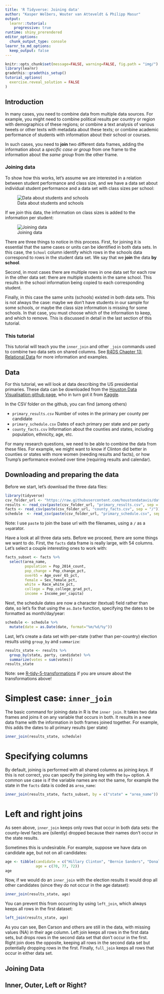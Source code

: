 ```yaml
---
title: 'R Tidyverse: Joining data'
author: "Kasper Welbers, Wouter van Atteveldt & Philipp Masur"
output: 
  learnr::tutorial:
    progressive: true
runtime: shiny_prerendered
editor_options: 
  chunk_output_type: console
learnr_to_md_options:
  keep_output: false
---
```


```r
knitr::opts_chunk$set(message=FALSE, warning=FALSE, fig.path = "img/")
library(learnr)
gradethis::gradethis_setup()
tutorial_options(
  exercise.reveal_solution = FALSE
)
```
<style>
.Info {
    background-color: rgb(204, 229, 255);
    border: 1px solid rgb(184, 218, 255);
    color: rgb(0, 64, 133);
    padding: 1em;
    margin: 1em;
}
.Info::before {
  font-weight: bold;
  content: "🛈 Information";
}
</style>

## Introduction

In many cases, you need to combine data from multiple data sources. 
For example, you might need to combine political results per country or region with demographics of these regions; 
or combine a text analysis of various tweets or other texts with metadata about these texts;
or combine academic performance of students with information about their school or courses.

In such cases, you need to **join** two different data frames, adding the information about a *specific case or group* from one frame to the information about the *same group* from the other frame.  

### Joining data

To show how this works, let's assume we are interested in a relation between student performance and class size, and we have a data set about individual student performance and a data set with class sizes per school:

![Data about students and schools](/tmp/join1.png)

If we *join* this data, the information on class sizes is added to the information per student:

![Joining data](/tmp/join2.png)

There are three things to notice in this process. First, for joining it is essential that the same cases or units can be identified in both data sets. In this case, the `School` column identify which rows in the schools data correspond to rows in the student data set. We say that we **join** the data **by school**. 

Second, in most cases there are multiple rows in one data set for each row in the other data set: there are multiple students in the same school. This results in the school information being copied to each corresponding student.

Finally, in this case the same units (schools) existed in both data sets. This is not always the case: maybe we don't have students in our sample for some schools, or maybe the class size information is missing for some schools. In that case, you must choose which of the information to keep, and which to remove. This is discussed in detail in the last section of this tutorial. 


### This tutorial 

This tutorial will teach you the `inner_join` and other `_join` commands used to combine two data sets on shared columns. 
See [R4DS Chapter 13: Relational Data](http://r4ds.had.co.nz/relational-data.html) for more information and examples. 

## Data

For this tutorial, we will look at data describing the US presidential primaries.
These data can be downloaded from the [Houston Data Visualisation github page](https://github.com/houstondatavis/data-jam-august-2016), who in turn got it from [Kaggle](https://www.kaggle.com/benhamner/2016-us-election). 

In the CSV folder on the github, you can find (among others)
		
- `primary_results.csv` Number of votes in the primary per county per candidate
- `primary_schedule.csv` Dates of each primary per state and per party
- `county_facts.csv` Information about the counties and states, including population, ethnicity, age, etc. 

For many research questions, we need to be able to combine the data from these files. 
For example, we might want to know if Clinton did better in counties or states with more women (needing results and facts), or how Trump's performance evolved over time (requiring results and calendar).

## Downloading and preparing the data

Before we start, let's download the three data files:

```r
library(tidyverse)
csv_folder_url <- "https://raw.githubusercontent.com/houstondatavis/data-jam-august-2016/master/csv"
results <- read_csv(paste(csv_folder_url, "primary_results.csv", sep = "/"))
facts <- read_csv(paste(csv_folder_url, "county_facts.csv", sep = "/"))
schedule  <- read_csv(paste(csv_folder_url, "primary_schedule.csv", sep = "/"))
```

Note: I use `paste` to join the base url with the filenames, using a `/` as a `sep`arator.

Have a look at all three data sets. Before we proceed, there are some things we want to do. 
First, the `facts` data frame is really large, with 54 columns. Let's select a couple interesting ones to work with:

```r
facts_subset <- facts %>% 
  select(area_name, 
         population = Pop_2014_count, 
         pop_change = Pop_change_pct, 
         over65 = Age_over_65_pct, 
         female = Sex_female_pct, 
         white = Race_white_pct, 
         college = Pop_college_grad_pct, 
         income = Income_per_capita)
```

Next, the schedule dates are now a character (textual) field rather than date, so let's fix that
using the `as.Date` function, specifying the dates to be formatted as month/day/year:

```r
schedule <- schedule %>% 
  mutate(date = as.Date(date, format="%m/%d/%y"))
```

Last, let's create a data set with per-state (rather than per-country) election results using `group_by` and `summarize`:

```r
results_state <- results %>% 
  group_by(state, party, candidate) %>% 
  summarize(votes = sum(votes))
results_state
```

Note: see [R-tidy-5-transformations](R-tidy-5-transformation.md) if you are unsure about the transformations above!

# Simplest case: `inner_join`

The basic command for joining data in R is the `inner join`. It takes two data frames and joins it on any variable that occurs in both. 
It results in a new data frame with the information in both frames joined together.
For example, this adds the dates to all primary results (per state)

```r
inner_join(results_state, schedule)
```

# Specifying columns

By default, joining is performed with all shared columns as joining *keys*.
If this is not correct, you can specify the joining key with the `by=` option.
A common use case is if the variable names are not the same, for example the state in the `facts` data is coded as `area_name`:

```r
inner_join(results_state, facts_subset, by = c("state" = "area_name"))
```

# Left and right joins

As seen above, `inner_join` keeps only rows that occur in both data sets: 
the county-level facts are (silently) dropped because their names don't occur in the state results.

Sometimes this is undesirable. For example, suppose we have data on candidate age, but not on all candidates:

```r
age <- tibble(candidate = c("Hillary Clinton", "Bernie Sanders", "Donald Trump"), 
              age = c(70, 77, 72))
age
```

Now, if we would do an `inner_join` with the election results it would drop all other candidates (since they do not occur in the age dataset):

```r
inner_join(results_state, age)
```

You can prevent this from occurring by using `left_join`, which always keeps all rows in the first dataset:

```r
left_join(results_state, age)
```

As you can see, Ben Carson and others are still in the data, with missing values (NA) in their age column.
Left join keeps all rows in the first data sets, but drops rows in the second data set that don't occur in the first. 
Right join does the opposite, keeping all rows in the second data set but potentially dropping rows in the first.
Finally, `full_join` keeps all rows that occur in either data set. 



## Joining Data

## Inner, Outer, Left or Right?
